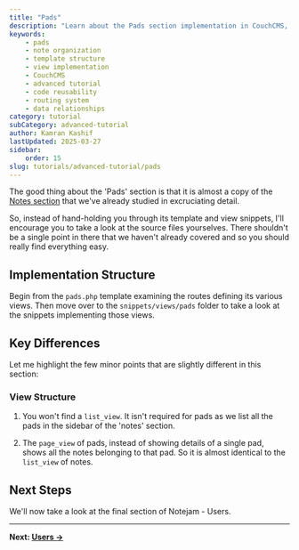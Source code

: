 ---
title: "Pads"
description: "Learn about the Pads section implementation in CouchCMS, which shares similarities with the Notes section while handling pad-specific functionality and note organization."
keywords:
    - pads
    - note organization
    - template structure
    - view implementation
    - CouchCMS
    - advanced tutorial
    - code reusability
    - routing system
    - data relationships
category: tutorial
subCategory: advanced-tutorial
author: Kamran Kashif
lastUpdated: 2025-03-27
sidebar:
    order: 15
slug: tutorials/advanced-tutorial/pads
---
The good thing about the 'Pads' section is that it is almost a copy of the [Notes section](./04-notes) that we've already studied in excruciating detail.

So, instead of hand-holding you through its template and view snippets, I'll encourage you to take a look at the source files yourselves. There shouldn't be a single point in there that we haven't already covered and so you should really find everything easy.

## Implementation Structure

Begin from the `pads.php` template examining the routes defining its various views. Then move over to the `snippets/views/pads` folder to take a look at the snippets implementing those views.

## Key Differences

Let me highlight the few minor points that are slightly different in this section:

### View Structure

1. You won't find a `list_view`. It isn't required for pads as we list all the pads in the sidebar of the 'notes' section.

2. The `page_view` of pads, instead of showing details of a single pad, shows all the notes belonging to that pad. So it is almost identical to the `list_view` of notes.

## Next Steps

We'll now take a look at the final section of Notejam - Users.

---

**Next: [Users →](../users/)**
